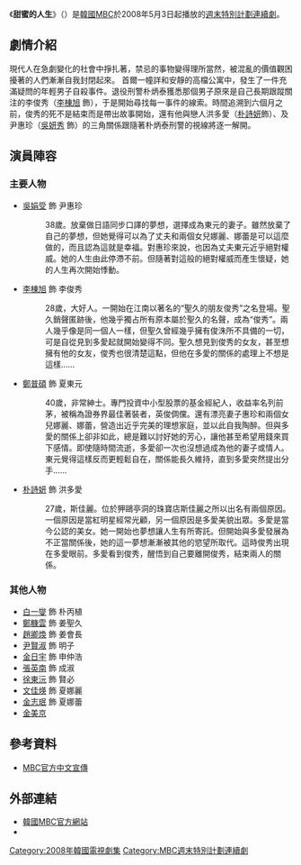 {{Otheruses|subject=2008年播映的韓國電視劇|other=譯名為《甜蜜的人生》的電視劇|愛情是Beautiful，人生是Wonderful}}
{{Infobox Television
| show_name         = 甜蜜的人生
| original_name      = {{lang|ko|달콤한 인생}}
| image                = [[File:Sweet_Life.jpg|250px]]
| caption              = 
| genre                = 
| format               = 
| creator              = 
| developer            = 
| writer               = [[鄭夏淵|鄭夏淵]]
| director             = [[金鎮民|金鎮民]]
| creative_director    = 
| presenter            = 
| starring             = [[吳娟受|吳娟受]]、[[李棟旭|李棟旭]]、[[鄭普碩|鄭普碩]]、<br>[[朴詩妍|朴詩妍]]
| slogan               =  
| judges               = 
| voices               = 
| narrated             = 
| theme_song           = 
| opentheme            =  
| endtheme             = 
| composer             = 
| country              = {{KOR}}
| language             = [[韓語|韓語]]
| num_seasons          = 
| num_episodes         = 24
| list_episodes        = 
| executive_producer   = [[崔怡燮|崔怡燮]]
| producer             = 
| supervising_producer = 
| editor               = 
| location             =
| cinematography       = 
| camera               = 
| runtime              = 約70分鐘（含廣告）
| company              = [[Samhwa_Networks|Samhwa Networks]]
| distributor          = 
| channel              = [[文化廣播_(韓國)|MBC]]
| picture_format       = 
| audio_format         = 
| first_run            = {{KOR}}
| first_aired          = {{start date|2008|5|3}}
| last_aired           = {{end date|2008|7|20}}
| status               = 
| preceded_by          = 
| followed_by          = 
| related              = 
| website              = https://program.imbc.com/sweet
}}
《'''甜蜜的人生'''》（{{lang-ko|'''달콤한 인생'''}}）是[[韓國|韓國]][[文化廣播公司|MBC]]於2008年5月3日起播放的[[MBC週末特別計劃連續劇|週末特別計劃連續劇]]。

== 劇情介紹 ==
現代人在急劇變化的社會中掙扎著，禁忌的事物變得理所當然，被混亂的價值觀困擾著的人們漸漸自我封閉起來。 首爾一幢詳和安靜的高檔公寓中，發生了一件充滿疑問的年輕男子自殺事件。退役刑警朴炳泰獲悉那個男子原來是自己長期跟蹤關注的李俊秀（[[李棟旭|李棟旭]] 飾），于是開始尋找每一事件的線索。時間追溯到六個月之前，俊秀的死不是結束而是帶出故事開始，還有他與戀人洪多愛（[[朴詩妍|朴詩妍]]飾）、及尹惠珍（[[吳妍秀|吳妍秀]] 飾）的三角關係跟隨著朴炳泰刑警的視線將逐一解開。

== 演員陣容 ==
=== 主要人物 ===
*[[吳娟受|吳娟受]] 飾 尹惠珍
*:38歲。放棄做日語同步口譯的夢想，選擇成為東元的妻子。雖然放棄了自己的夢想，但她覺得可以為了丈夫和兩個女兒娜麗、娜蕾是可以這麼做的，而且認為這就是幸福。對惠珍來說，也因為丈夫東元近乎絕對權威。她的人生由此停滯不前。但隨著對這般的絕對權威而產生懷疑，她的人生再次開始悸動。
*[[李棟旭|李棟旭]] 飾 李俊秀
*:28歲，大好人。一開始在江南以著名的“聖久的朋友俊秀”之名登場。聖久銷聲匿跡後，他幾乎獨占所有原本屬於聖久的名聲，成為“俊秀”。兩人幾乎像是同一個人一樣，但聖久曾經幾乎擁有俊洙所不具備的一切，可是自從見到多愛起就開始變得不同。聖久想見到俊秀的女友，甚至想擁有他的女友，俊秀也很清楚這點，但他在多愛的關係的處理上不想是這樣……
*[[鄭普碩|鄭普碩]] 飾 夏東元
*:40歲，非常紳士。專門投資中小型股票的基金經紀人，收益率名列前茅，被稱為證券界最佳著裝者，英俊倜儻。還有漂亮妻子惠珍和兩個女兒娜麗、娜蕾，營造出近乎完美的理想家庭，並以此自我陶醉。但與多愛的關係上卻非如此，總是難以討好她的芳心，讓他甚至希望用錢來買下感情。即使隨時間流逝，多愛卻一次也沒想過成為他的妻子或情人。東元覺得這樣反而更輕鬆自在，關係能長久維持，直到多愛突然提出分手……
*[[朴詩妍|朴詩妍]] 飾 洪多愛
*:27歲，斯佳麗。位於狎鷗亭洞的珠寶店斯佳麗之所以出名有兩個原因。一個原因是當紅明星經常光顧，另一個原因是多愛美貌出眾。多愛是當今公認的美女。她一開始也夢想讓人生有所寄託。但開始與多愛發展為不正當關係後，她的這一夢想漸漸被其他的慾望所取代。這時俊秀出現在多愛眼前。多愛看到俊秀，醒悟到自己要離開俊秀，結束兩人的關係。

=== 其他人物 ===
*[[白一燮|白一燮]] 飾 朴丙植
*[[鄭糠雲|鄭糠雲]] 飾 姜聖久
*[[趙卿煥|趙卿煥]] 飾 姜會長
*[[尹賢淑|尹賢淑]] 飾 明子
*[[金日宇|金日宇]] 飾 申仲浩
*[[張英南|張英南]] 飾 成淑
*[[徐東沅|徐東沅]] 飾 賢必
*[[文佳煐|文佳煐]] 飾 夏娜麗
*[[金志珉|金志珉]] 飾 夏娜蕾
*[[金美京|金美京]]

==參考資料==
*[http://content.mbc.co.kr/program/drama/2604423_64286.html MBC官方中文宣傳] {{Wayback|url=http://content.mbc.co.kr/program/drama/2604423_64286.html |date=20190818201914 }}

== 外部連結 ==
*[https://program.imbc.com/sweet 韓國MBC官方網站]{{ko}}
*{{Daum TV|달콤한인생}}
{{電視節目的變遷
|電視台   = {{KOR}} [[文化廣播公司|MBC]]
|播放檔次 = [[MBC週末特別計劃連續劇|週末特別計劃劇]]
|節目名稱 = 甜蜜的人生<br />（2008年5月3日－2008年7月20日）
|上一節目 = [[我人生最後的緋聞|我人生最後的緋聞]]<br />（2008年3月8日－2008年4月27日）
|下一節目 = [[我的女人|我的女人]]<br />（2008年7月26日－2008年11月8日）
}}
{{電視節目的變遷
|電視台   = {{TWN}} 華藝MBC綜合台
|播放檔次 = 星期一至五 19:00 - 21:00（兩集連播）<br>5月5日 20:00 - 21:00<br>5月25日 19:00 - 20:00
|節目名稱 = 甜蜜的人生<br>（2022年5月5日－2022年5月25日）
|上一節目 = [[我的女兒，琴四月|我的女兒琴四月]]<br>（2022年3月18日－2022年5月5日）
|下一節目 = [[壞爸爸|壞爸爸]]<br>（2022年5月25日－2022年6月10日）
}}
{{MBC週末特別計劃連續劇}}
{{Samhwa Networks}}
{{2022年台灣播出之韓劇}}
{{DEFAULTSORT:Dalkomhan Insaeng}}

[[Category:2008年韓國電視劇集|Category:2008年韓國電視劇集]]
[[Category:MBC週末特別計劃連續劇|Category:MBC週末特別計劃連續劇]]